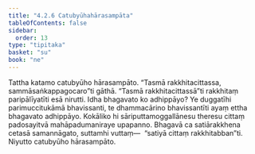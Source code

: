 ```yaml
---
title: "4.2.6 Catubyūhahārasampāta"
tableOfContents: false
sidebar:
  order: 13
type: "tipitaka"
basket: "su"
book: "ne"
---
```



<DynamicBreadcrumb />

<Division number="68" book="ne">

<Paragraph number="506" book="ne">
Tattha katamo catubyūho hārasampāto.
</Paragraph>

<Paragraph number="507" book="ne">
“Tasmā rakkhitacittassa, sammāsaṅkappagocaro”ti gāthā. “Tasmā rakkhitacittassā”ti rakkhitaṃ paripālīyatīti esā nirutti. Idha bhagavato ko adhippāyo? Ye duggatīhi parimuccitukāmā bhavissanti, te dhammacārino bhavissantīti ayaṃ ettha bhagavato adhippāyo. Kokāliko hi sāriputtamoggallānesu theresu cittaṃ padosayitvā mahāpadumaniraye upapanno. Bhagavā ca satiārakkhena cetasā samannāgato, suttamhi vuttaṃ—  “satiyā cittaṃ rakkhitabban”ti.

</Paragraph>
</Division>

<Paragraph number="508" type="center" book="ne">
Niyutto catubyūho hārasampāto.
</Paragraph>